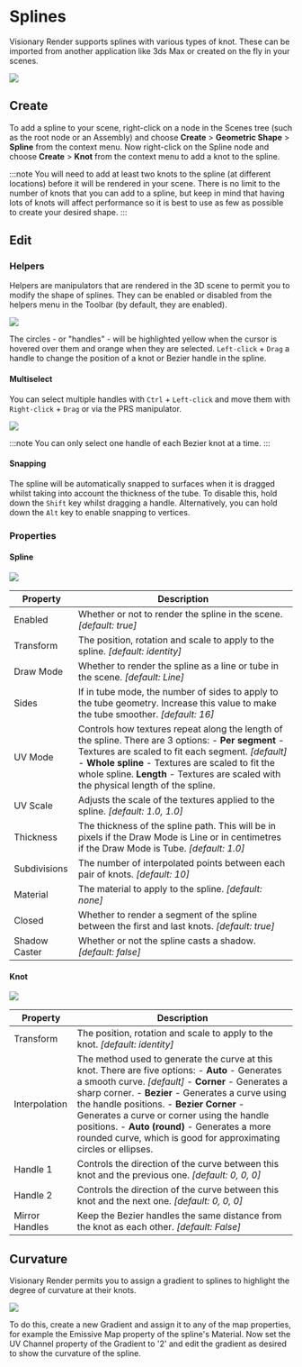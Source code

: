 # Splines

Visionary Render supports splines with various types of knot. These can be imported from another application like 3ds Max or created on the fly in your scenes.

![](/img/visionary-render/renderer/splines/overview.png)

## Create

To add a spline to your scene, right-click on a node in the Scenes tree (such as the root node or an Assembly) and choose **Create** > **Geometric Shape** > **Spline** from the context menu. Now right-click on the Spline node and choose **Create** > **Knot** from the context menu to add a knot to the spline.

:::note
You will need to add at least two knots to the spline (at different locations) before it will be rendered in your scene. There is no limit to the number of knots that you can add to a spline, but keep in mind that having lots of knots will affect performance so it is best to use as few as possible to create your desired shape.
:::

## Edit

### Helpers

Helpers are manipulators that are rendered in the 3D scene to permit you to modify the shape of splines. They can be enabled or disabled from the helpers menu in the Toolbar (by default, they are enabled).

![](/img/visionary-render/renderer/splines/helpers.png)

The circles - or "handles" - will be highlighted yellow when the cursor is hovered over them and orange when they are selected. `Left-click` + `Drag` a handle to change the position of a knot or Bezier handle in the spline.

#### Multiselect

You can select multiple handles with `Ctrl` + `Left-click` and move them with `Right-click` + `Drag` or via the PRS manipulator.

![](/img/visionary-render/renderer/splines/multiselect.png)

:::note
You can only select one handle of each Bezier knot at a time.
:::

#### Snapping

The spline will be automatically snapped to surfaces when it is dragged whilst taking into account the thickness of the tube. To disable this, hold down the `Shift` key whilst dragging a handle. Alternatively, you can hold down the `Alt` key to enable snapping to vertices.

### Properties

#### Spline

![](/img/visionary-render/renderer/splines/spline-properties.png)

| Property | Description |
|----------|-------------|
| Enabled | Whether or not to render the spline in the scene. *[default: true]* |
| Transform | The position, rotation and scale to apply to the spline. *[default: identity]* |
| Draw Mode | Whether to render the spline as a line or tube in the scene. *[default: Line]* |
| Sides | If in tube mode, the number of sides to apply to the tube geometry. Increase this value to make the tube smoother. *[default: 16]* |
| UV Mode | Controls how textures repeat along the length of the spline. There are 3 options: - **Per segment** - Textures are scaled to fit each segment. *[default]* - **Whole spline** - Textures are scaled to fit the whole spline. **Length** - Textures are scaled with the physical length of the spline. |
| UV Scale | Adjusts the scale of the textures applied to the spline. *[default: 1.0, 1.0]* | 
| Thickness | The thickness of the spline path. This will be in pixels if the Draw Mode is Line or in centimetres if the Draw Mode is Tube. *[default: 1.0]* |
| Subdivisions | The number of interpolated points between each pair of knots. *[default: 10]* |
| Material | The material to apply to the spline. *[default: none]* |
| Closed | Whether to render a segment of the spline between the first and last knots. *[default: true]* |
| Shadow Caster | Whether or not the spline casts a shadow. *[default: false]* |

#### Knot

![](/img/visionary-render/renderer/splines/knot-properties.png)

| Property | Description |
|----------|-------------|
| Transform | The position, rotation and scale to apply to the knot. *[default: identity]* |
| Interpolation | The method used to generate the curve at this knot. There are five options: - **Auto** - Generates a smooth curve. *[default]* - **Corner** - Generates a sharp corner. - **Bezier** - Generates a curve using the handle positions. - **Bezier Corner** - Generates a curve or corner using the handle positions. - **Auto (round)** - Generates a more rounded curve, which is good for approximating circles or ellipses. |
| Handle 1 | Controls the direction of the curve between this knot and the previous one. *[default: 0, 0, 0]* |
| Handle 2 | Controls the direction of the curve between this knot and the next one. *[default: 0, 0, 0]* |
| Mirror Handles | Keep the Bezier handles the same distance from the knot as each other. *[default: False]* | 

## Curvature

Visionary Render permits you to assign a gradient to splines to highlight the degree of curvature at their knots.

![](/img/visionary-render/renderer/splines/curvature.png)

To do this, create a new Gradient and assign it to any of the map properties, for example the Emissive Map property of the spline's Material. Now set the UV Channel property of the Gradient to '2' and edit the gradient as desired to show the curvature of the spline.
